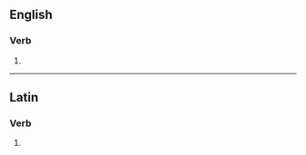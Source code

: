 ==English==

===Verb===
{{head|en|verb form}}

# {{en-third-person singular of|postpone}}

----

==Latin==

===Verb===
{{la-verb-form|postpōnēs}}

# {{inflection of|postpōnō||2|s|futr|actv|indc|lang=la}}